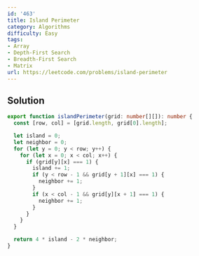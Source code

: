 ```yaml
---
id: '463'
title: Island Perimeter
category: Algorithms
difficulty: Easy
tags:
- Array
- Depth-First Search
- Breadth-First Search
- Matrix
url: https://leetcode.com/problems/island-perimeter
---
```


## Solution

```typescript filename="solution.ts" copy
export function islandPerimeter(grid: number[][]): number {
  const [row, col] = [grid.length, grid[0].length];

  let island = 0;
  let neighbor = 0;
  for (let y = 0; y < row; y++) {
    for (let x = 0; x < col; x++) {
      if (grid[y][x] === 1) {
        island += 1;
        if (y < row - 1 && grid[y + 1][x] === 1) {
          neighbor += 1;
        }
        if (x < col - 1 && grid[y][x + 1] === 1) {
          neighbor += 1;
        }
      }
    }
  }

  return 4 * island - 2 * neighbor;
}
```

